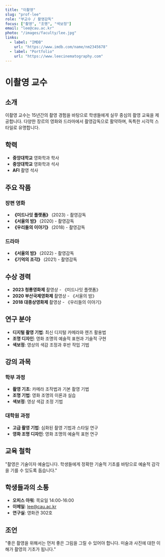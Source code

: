 ```yaml
---
title: "이촬영"
slug: "prof-lee"
role: "부교수 / 촬영감독"
focus: ["촬영", "조명", "색보정"]
email: "lee@cau.ac.kr"
photo: "/images/faculty/lee.jpg"
links:
  - label: "IMDB"
    url: "https://www.imdb.com/name/nm2345678"
  - label: "Portfolio"
    url: "https://www.leecinematography.com"
---
```


# 이촬영 교수

## 소개

이촬영 교수는 15년간의 촬영 경험을 바탕으로 학생들에게 실무 중심의 촬영 교육을 제공합니다. 다양한 장르의 영화와 드라마에서 촬영감독으로 활약하며, 독특한 시각적 스타일로 유명합니다.

## 학력

- **중앙대학교** 영화학과 학사
- **중앙대학교** 영화학과 석사
- **AFI** 촬영 석사

## 주요 작품

### 장편 영화
- **《미드나잇 플랫폼》** (2023) - 촬영감독
- **《서울의 밤》** (2020) - 촬영감독
- **《우리들의 이야기》** (2018) - 촬영감독

### 드라마
- **《서울의 밤》** (2022) - 촬영감독
- **《기억의 조각》** (2021) - 촬영감독

## 수상 경력

- **2023 청룡영화제** 촬영상 - 《미드나잇 플랫폼》
- **2020 부산국제영화제** 촬영상 - 《서울의 밤》
- **2018 대종상영화제** 촬영상 - 《우리들의 이야기》

## 연구 분야

- **디지털 촬영 기법**: 최신 디지털 카메라와 렌즈 활용법
- **조명 디자인**: 영화 조명의 예술적 표현과 기술적 구현
- **색보정**: 영상의 색감 조정과 후반 작업 기법

## 강의 과목

### 학부 과정
- **촬영 기초**: 카메라 조작법과 기본 촬영 기법
- **조명 기법**: 영화 조명의 이론과 실습
- **색보정**: 영상 색감 조정 기법

### 대학원 과정
- **고급 촬영 기법**: 심화된 촬영 기법과 스타일 연구
- **영화 조명 디자인**: 영화 조명의 예술적 표현 연구

## 교육 철학

"촬영은 기술이자 예술입니다. 학생들에게 정확한 기술적 기초를 바탕으로 예술적 감각을 기를 수 있도록 돕습니다."

## 학생들과의 소통

- **오피스 아워**: 목요일 14:00-16:00
- **이메일**: lee@cau.ac.kr
- **연구실**: 영화관 302호

## 조언

"좋은 촬영을 위해서는 먼저 좋은 그림을 그릴 수 있어야 합니다. 미술과 사진에 대한 이해가 촬영의 기초가 됩니다." 